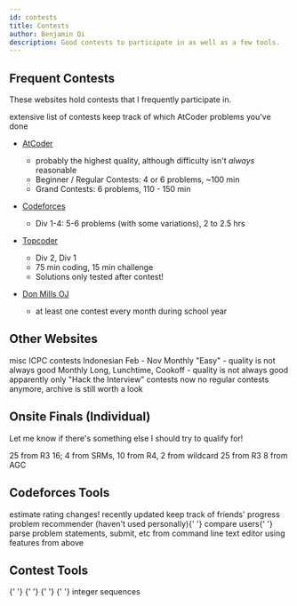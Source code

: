 ```yaml
---
id: contests
title: Contests
author: Benjamin Qi
description: Good contests to participate in as well as a few tools.
---
```


<!-- Make sure to [upsolve](https://en.wiktionary.org/wiki/upsolve) after the contest ends! -->

## Frequent Contests

These websites hold contests that I frequently participate in.

<Resources>
	<Resource
		source="CLIST"
		title="My Profile"
		url="https://clist.by/coder/bqi343/"
		starred
	>
		extensive list of contests
	</Resource>
	<Resource
		source="kenkoooo"
		title="AtCoder Visualizer"
		url="https://kenkoooo.com/atcoder/#/table/Benq"
		starred
	>
		keep track of which AtCoder problems you've done
	</Resource>
</Resources>

- [AtCoder](https://beta.atcoder.jp/contests/archive)
  - probably the highest quality, although difficulty isn't _always_ reasonable
  - Beginner / Regular Contests: 4 or 6 problems, ~100 min
  - Grand Contests: 6 problems, 110 - 150 min
- [Codeforces](http://codeforces.com/problemset)
  - Div 1-4: 5-6 problems (with some variations), 2 to 2.5 hrs
- [Topcoder](https://www.topcoder.com/my-dashboard/)
  - Div 2, Div 1
  - 75 min coding, 15 min challenge
  - Solutions only tested after contest!
- [Don Mills OJ](http://dmoj.ca/)
  - at least one contest every month during school year

  <!-- - Contests -->
<!--   - Archive
    - problem quality, difficulty ratings are ok but not always great -->

## Other Websites

<Resources>
	<Resource title="Kattis" url="https://open.kattis.com/">
		misc ICPC contests
	</Resource>
	<Resource title="TOKI" url="https://tlx.toki.id/">
		Indonesian
	</Resource>
	<Resource
		title="Kickstart"
		url="https://codingcompetitions.withgoogle.com/kickstart"
	>
		Feb - Nov
	</Resource>
	<Resource title="HackerEarth" url="http://hackerearth.com/">
		Monthly "Easy" - quality is not always good
	</Resource>
	<Resource title="CodeChef" url="http://codechef.com/">
		Monthly Long, Lunchtime, Cookoff - quality is not always good
	</Resource>
	<Resource title="HackerRank" url="https://www.hackerrank.com/dashboard">
		apparently only "Hack the Interview" contests now
	</Resource>
	<Resource title="CSAcademy" url="https://csacademy.com/contest/archive/">
		no regular contests anymore, archive is still worth a look
	</Resource>
</Resources>

<!--   - Contests
    - Div 2: 5 problems, 2 hrs
    - Open: 7 problems, 2 hrs
  - Archive
    - short statements, good editorials -->

## Onsite Finals (Individual)

Let me know if there's something else I should try to qualify for!

<Resources>
	<Resource
		source="Google"
		title="Code Jam"
		url="https://codingcompetitions.withgoogle.com/codejam/"
	>
		25 from R3
	</Resource>
	<Resource
		source="TopCoder"
		title="Open"
		url="https://tco20.topcoder.com/competition-overview/algorithm/algorithm-ways"
	>
		16; 4 from SRMs, 10 from R4, 2 from wildcard
	</Resource>
	<Resource
		source="Facebook"
		title="Hacker Cup"
		url="https://www.facebook.com/hackercup/"
	>
		25 from R3
	</Resource>
	<Resource
		source="AtCoder"
		title="World Tour Finals"
		url="https://codeforces.com/blog/entry/56623"
	>
		8 from AGC
	</Resource>
</Resources>

## Codeforces Tools

<Resources>
	<Resource
		title="CF-Predictor"
		url="https://chrome.google.com/webstore/detail/cf-predictor/ocfloejijfhhkkdmheodbaanephbnfhn"
		starred
	>
		estimate rating changes!
	</Resource>
	<Resource
		title="CF Enhancer"
		url="https://codeforces.com/blog/entry/18850"
		starred
	>
		recently updated
	</Resource>
	<Resource title="Stopstalk" url="https://www.stopstalk.com">
		keep track of friends' progress
	</Resource>
	<Resource title="Code Drills" url="https://recommender.codedrills.io/">
		problem recommender (haven't used personally){' '}
	</Resource>
	<Resource title="CF Visualizer" url="http://cfviz.netlify.com/compare.html">
		compare users{' '}
	</Resource>
	<Resource
		title="CF Command Line Tool"
		url="https://codeforces.com/blog/entry/66552"
	>
		parse problem statements, submit, etc from command line
	</Resource>
	<Resource title="CF Editor" url="https://codeforces.com/blog/entry/72952">
		text editor using features from above
	</Resource>
</Resources>

<!--   - [CF Enhancer](https://chrome.google.com/webstore/detail/codeforces-enhancer/ocmandagmgmkcplckgnfgaokpgkfenmp)
    - no longer works -->

## Contest Tools

<Resources>
	<Resource title="Wolfram Alpha" url="https://www.wolframalpha.com/" starred>
		{' '}
	</Resource>
	<Resource
		title="CSAcademy Graph Editor, Geo Visualizer"
		url="https://csacademy.com/app/graph_editor/"
		starred
	>
		{' '}
	</Resource>
	<Resource
		title="Desmos Grapher"
		url="https://www.desmos.com/calculator"
		starred
	>
		{' '}
	</Resource>
	<Resource title="Diff Checker" url="https://www.diffchecker.com/">
		{' '}
	</Resource>
	<Resource
		title="2D Geo Visualizer (C++)"
		url="https://codeforces.com/blog/entry/70330"
	></Resource>
	<Resource title="OEIS" url="https://oeis.org/">
		integer sequences
	</Resource>
</Resources>
